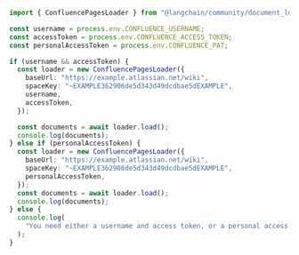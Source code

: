 ```typescript
import { ConfluencePagesLoader } from "@langchain/community/document_loaders/web/confluence";

const username = process.env.CONFLUENCE_USERNAME;
const accessToken = process.env.CONFLUENCE_ACCESS_TOKEN;
const personalAccessToken = process.env.CONFLUENCE_PAT;

if (username && accessToken) {
  const loader = new ConfluencePagesLoader({
    baseUrl: "https://example.atlassian.net/wiki",
    spaceKey: "~EXAMPLE362906de5d343d49dcdbae5dEXAMPLE",
    username,
    accessToken,
  });

  const documents = await loader.load();
  console.log(documents);
} else if (personalAccessToken) {
  const loader = new ConfluencePagesLoader({
    baseUrl: "https://example.atlassian.net/wiki",
    spaceKey: "~EXAMPLE362906de5d343d49dcdbae5dEXAMPLE",
    personalAccessToken,
  });
  const documents = await loader.load();
  console.log(documents);
} else {
  console.log(
    "You need either a username and access token, or a personal access token (PAT), to use this example."
  );
}
```